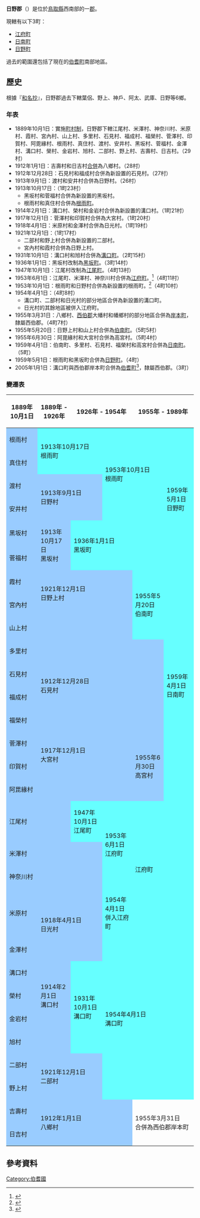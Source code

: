 {{日本郡
| 郡 = 日野郡
| 日文原名 = 日野郡
| 平假名 = ひのぐん
| 羅馬字拼音 = Hino-gun
| 地圖 = [[File:Map_Hino_District,_Tottori_en.png|250px]]
| 都道府縣 = 鳥取縣
| 編號 = 
| 町 = 3
| 村 = 
| 經度 = 
| 緯度 = 
| 註記 = 
|}}
'''日野郡'''（{{jpn|j=日野郡|hg=ひのぐん|rm=Hino gun|f=y}}）是位於[[鳥取縣|鳥取縣]]西南部的一[[郡|郡]]。

現轄有以下3町：
* [[江府町|江府町]]
* [[日南町|日南町]]
* [[日野町_(鳥取縣)|日野町]]

過去的範圍還包括了現在的[[伯耆町|伯耆町]]南部地區。

==歷史==
根據『[[和名抄|和名抄]]』，日野郡過去下轄葉侶、野上、神戶、阿太、武庫、日野等6鄉。

===年表===
* 1889年10月1日：實施[[町村制|町村制]]，日野郡下轄江尾村、米澤村、神奈川村、米原村、霞村、宮內村、山上村、多里村、石見村、福成村、福榮村、菅澤村、印賀村、阿毘緣村、根雨村、真住村、渡村、安井村、黑坂村、菅福村、金澤村、溝口村、榮村、金岩村、旭村、二部村、野上村、吉壽村、日吉村。（29村）
* 1912年1月1日：吉壽村和日吉村[[市町村合併|合併]]為八鄉村。（28村）
* 1912年12月28日：石見村和福成村合併為新設置的石見村。（27村）
* 1913年9月1日：渡村和安井村合併為日野村。（26村）
* 1913年10月17日：（1町23村）
** 黑坂村和菅福村合併為新設置的黑坂村。
** 根雨村和真住村合併為[[根雨町|根雨町]]。
* 1914年2月1日：溝口村、榮村和金岩村合併為新設置的溝口村。（1町21村）
* 1917年12月1日：菅澤村和印賀村合併為大宮村。（1町20村）
* 1918年4月1日：米原村和金澤村合併為日光村。（1町19村）
* 1921年12月1日：（1町17村）
** 二部村和野上村合併為新設置的二部村。
** 宮內村和霞村合併為日野上村。
* 1931年10月1日：溝口村和旭村合併為[[溝口町|溝口町]]。（2町15村）
* 1936年1月1日：黑坂村改制為[[黑坂町|黑坂町]]。（3町14村）
* 1947年10月1日：江尾村改制為[[江尾町|江尾町]]。（4町13村）
* 1953年6月1日：江尾町、米澤村、神奈川村合併為[[江府町|江府町]]。<ref>{{cite web| title=鳥取県江府町の概要| url=http://www.town-kofu.jp/p/2/3/5/| publisher=江府町公所| accessdate=2012-01-26| language=ja| archive-date=2016-03-19| archive-url=https://web.archive.org/web/20160319214424/http://town-kofu.jp/p/2/3/5| dead-url=no}}</ref>（4町11村）
* 1953年10月1日：根雨町和日野村合併為新設置的根雨町。<ref>{{Cite web| publisher=日野町公所| title=まちの紹介| url=http://www.town.hino.tottori.jp/dd.aspx?menuid=1001| accessdate=2012-01-26| language=ja| archive-date=2019-06-06| archive-url=https://web.archive.org/web/20190606110613/https://www.town.hino.tottori.jp/dd.aspx?menuid=1001| dead-url=no}}</ref>（4町10村）
* 1954年4月1日：（4町8村）
** 溝口町、二部村和日光村的部分地區合併為新設置的溝口町。
** 日光村的其餘地區被併入江府町。
* 1955年3月31日：八鄉村、[[西伯郡|西伯郡]]大幡村和幡鄉村的部分地區合併為[[岸本町|岸本町]]，隸屬西伯郡。（4町7村）
* 1955年5月20日：日野上村和山上村合併為[[伯南町|伯南町]]。（5町5村）
* 1955年6月30日：阿毘緣村和大宮村合併為高宮村。（5町4村）
* 1959年4月1日：伯南町、多里村、石見村、福榮村和高宮村合併為[[日南町|日南町]]。（5町）
* 1959年5月1日：根雨町和黑坂町合併為[[日野町_(鳥取縣)|日野町]]。（4町）
* 2005年1月1日：溝口町與西伯郡岸本町合併為[[伯耆町|伯耆町]]<ref>{{cite web| title=伯耆町のご紹介| url=http://www.houki-town.jp/p/new1/1/1/| publisher=伯耆町公所| accessdate=2012-01-24| language=ja| archive-date=2012-01-17| archive-url=https://web.archive.org/web/20120117193817/http://www.houki-town.jp/p/new1/1/1/| dead-url=no}}</ref>，隸屬西伯郡。（3町）

===變遷表===
{| class="wikitable" style="font-size:x-small"
! 1889年10月1日
! 1889年 - 1926年
! colspan=2 | 1926年 - 1954年
! colspan=2 | 1955年 - 1989年
! 1989年 - 現在
! 現在
|-
| style="background-color:#9cf;" | 根雨村
| rowspan=2 colspan=2 style="background-color:#6ff;" | 1913年10月17日<br />根雨町
| rowspan=4 colspan=2 style="background-color:#6ff;" | 1953年10月1日<br />根雨町
| rowspan=6 colspan=3 style="background-color:#6ff;" | 1959年5月1日<br />日野町
|-
| style="background-color:#9cf;" | 真住村
|-
| style="background-color:#9cf;" | 渡村
| rowspan=2 colspan=2 style="background-color:#9cf;" | 1913年9月1日<br />日野村
|-
| style="background-color:#9cf;" | 安井村
|-
| style="background-color:#9cf;" | 黑坂村
| rowspan=2 style="background-color:#9cf;" | 1913年10月17日<br />黑坂村
| rowspan=2 colspan=3 style="background-color:#6ff;" | 1936年1月1日<br />黑坂町
|-
| style="background-color:#9cf;" | 菅福村
|-
| style="background-color:#9cf;" | 霞村
| rowspan=2 colspan=3 style="background-color:#9cf;" | 1921年12月1日<br />日野上村
| rowspan=3 style="background-color:#6ff;" | 1955年5月20日<br />伯南町
| rowspan=10 colspan=3 style="background-color:#6ff;" | 1959年4月1日<br />日南町
|-
| style="background-color:#9cf;" | 宮內村
|-
| colspan=4 style="background-color:#9cf;" | 山上村
|-
| colspan=5 style="background-color:#9cf;" | 多里村
|-
| style="background-color:#9cf;" | 石見村
| rowspan=2 colspan=4 style="background-color:#9cf;" | 1912年12月28日<br />石見村
|-
| style="background-color:#9cf;" | 福成村
|-
| colspan=5 style="background-color:#9cf;" | 福榮村
|-
| style="background-color:#9cf;" | 菅澤村
| rowspan=2 colspan=3 style="background-color:#9cf;" | 1917年12月1日<br />大宮村
| rowspan=3 style="background-color:#9cf;" | 1955年6月30日<br />高宮村
|-
| style="background-color:#9cf;" | 印賀村
|-
| colspan=4 style="background-color:#9cf;" | 阿毘緣村
|-
| colspan=2 style="background-color:#9cf;" | 江尾村
| style="background-color:#6ff;" | 1947年10月1日<br />江尾町
| rowspan=3 style="background-color:#6ff;" | 1953年6月1日<br />江府町
| rowspan=4 colspan=4 style="background-color:#6ff;" | 江府町
|-
| colspan=3 style="background-color:#9cf;" | 米澤村
|-
| colspan=3 style="background-color:#9cf;" | 神奈川村
|-
| style="background-color:#9cf;" | 米原村
| rowspan=2 colspan=2 style="background-color:#9cf;" | 1918年4月1日<br />日光村
| style="background-color:#6ff;" | 1954年4月1日<br />併入江府町
|-
| style="background-color:#9cf;" | 金澤村
| rowspan=7 colspan=3 style="background-color:#6ff;" | 1954年4月1日<br />溝口町
| rowspan=9 colspan=2 | 2005年1月1日<br />合併為西伯郡伯耆町
|-
| style="background-color:#9cf;" | 溝口村
| rowspan=3 style="background-color:#9cf;" | 1914年2月1日<br />溝口村
| rowspan=4 style="background-color:#6ff;" | 1931年10月1日<br />溝口町
|-
| style="background-color:#9cf;" | 榮村
|-
| style="background-color:#9cf;" | 金岩村
|-
| colspan=2 style="background-color:#9cf;" | 旭村
|-
| style="background-color:#9cf;" | 二部村
| rowspan=2 colspan=2 style="background-color:#9cf;" | 1921年12月1日<br />二部村
|-
| style="background-color:#9cf;" | 野上村
|-
| style="background-color:#9cf;" | 吉壽村
| rowspan=2 colspan=3 style="background-color:#9cf;" | 1912年1月1日<br />八鄉村
| rowspan=2 colspan=2 | 1955年3月31日<br />合併為西伯郡岸本町
|-
| style="background-color:#9cf;" | 日吉村
|}

==參考資料==
{{reflist}}

{{鳥取縣}}
{{伯耆國的郡}} 

{{Authority control}}
[[Category:伯耆國|Category:伯耆國]]